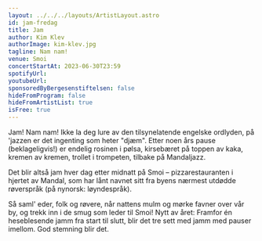 ```yaml
---
layout: ../../../layouts/ArtistLayout.astro
id: jam-fredag
title: Jam
author: Kim Klev
authorImage: kim-klev.jpg
tagline: Nam nam!
venue: Smoi
concertStartAt: 2023-06-30T23:59
spotifyUrl:
youtubeUrl:
sponsoredByBergesenstiftelsen: false
hideFromProgram: false
hideFromArtistList: true
isFree: true
---
```


Jam! Nam nam! Ikke la deg lure av den tilsynelatende engelske ordlyden, på 'jazzen er det ingenting som heter "djæm". Etter noen års pause (beklageligvis!) er endelig rosinen i pølsa, kirsebæret på toppen av kaka, kremen av kremen, trollet i trompeten, tilbake på Mandaljazz.

Det blir altså jam hver dag etter midnatt på Smoi – pizzarestauranten i hjertet av Mandal, som har lånt navnet sitt fra byens nærmest utdødde røverspråk (på nynorsk: løyndespråk).

Så saml' eder, folk og røvere, når nattens mulm og mørke favner over vår by, og trekk inn i de smug som leder til Smoi! Nytt av året: Framfor én heseblesende jamm fra start til slutt, blir det tre sett med jamm med pauser imellom. God stemning blir det.

